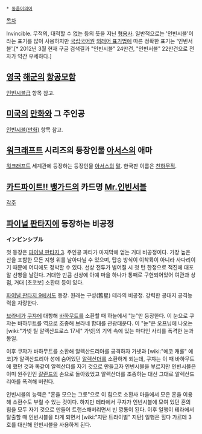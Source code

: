  * [[동음이의어]]

[[목차]]

Invincible. 무적의, 대적할 수 없는 등의 뜻을 지닌 [[형용사]]. 일반적으로는 '인빈시블'이라는 표기를 많이 사용하지만 [[국립국어원]] [[외래어 표기법]]에 따른 정확한 표기는 '인빈서블'.[* 2012년 3월 현재 구글 검색결과 "인빈시블" 24만건, "인빈서블" 22만건으로 전자가 약간 우세하다.]

== [[영국]] [[해군]]의 [[항공모함]] ==
[[인빈시블급]] 항목 참고.

== [[미국]]의 [[만화]]와 그 주인공 ==
[[인빈시블(만화)]] 항목 참고.

== [[워크래프트]] 시리즈의 등장인물 [[아서스]]의 애마 ==
[[워크래프트]] 세계관에 등장하는 등장인물 [[아서스]]의 [[말]]. 한국판 이름은 [[천하무적]].

== [[카드파이트!! 뱅가드]]의 카드명 [[Mr.인빈서블]] ==

[[각주]]

== [[파이널 판타지]]에 등장하는 비공정 ==
'''インビンシブル'''


첫 등장은 [[파이널 판타지 3]]. 주인공 파티가 마지막에 얻는 거대 비공정이다. 가장 높은 산을 포함한 모든 지형 위를 날아다닐 수 있으며, 탑승 방식이 이착륙이 아니라 사다리이기 때문에 어디에도 정박할 수 있다. 선상 전투가 벌어질 시 첫 턴 한정으로 적진에 대포알 선빵을 날린다. 거대한 만큼 선상에 아예 마을 하나가 통째로 구현되어있어 여관과 상점, 거대 [초코보] 소환터 등이 있다.


[[파이널 판타지 9]]에서도 등장. 원래는 구성(舊星) 테라의 비공정. 강력한 공대지 공격능력을 자랑한다.

[[브라네]]가 [[쿠쟈]]에 대항해 [[바하무트]]를 소환할 때 하늘에서 "눈"만 등장한다. 이 눈으로 쿠쟈는 바하무트를 역으로 조종해 브라네 함대를 관광태운다. 이 "눈"은 오프닝에 나오는 [wiki:"가넷 틸 알렉산드로스 17세" 가넷]의 기억 속에 있는 마다인 사리를 폭격한 눈과 동일.

이후 쿠쟈가 바하무트를 소환해 알렉산드리아를 공격하자 가넷과 [wiki:"에코 캐롤" 에코]가 알렉산드리아 성에 숨어있던 [[알렉산더]]를 소환하게 되는데, 쿠쟈는 이 때 바하무트에 했던 것과 똑같이 알렉산더를 자기 것으로 만들고자 인빈시블을 부르지만 인빈시블은 이미 원주인인 [[갈란드]]의 손으로 돌아왔었고 알렉산더를 조종하는 대신 그대로 알렉산드리아를 폭격해 버린다.

인빈시블의 능력은 "혼을 모으는 그릇"으로 이 힘으로 소환사 마을에서 모은 혼을 이용해 소환수도 부릴 수 있는 것이다. 하지만 테라에서 쿠쟈가 인빈시블에 모여 있던 혼의 힘을 모두 자기 것으로 만들어 트랜스해버리면서 빈 깡통이 된다. 이후 일행이 테라에서 탈출할 때 인빈시블을 타게 되면서 [wiki:"지탄 트라이벌" 지탄] 일행은 힐다 가르데 3호를 대신해 인빈시블을 사용하게 된다.
